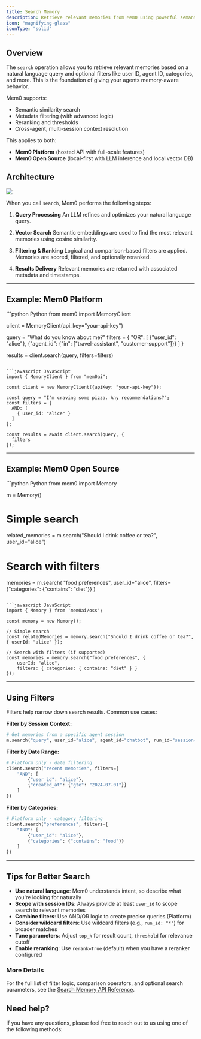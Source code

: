 ```yaml
---
title: Search Memory
description: Retrieve relevant memories from Mem0 using powerful semantic and filtered search capabilities.
icon: "magnifying-glass"
iconType: "solid"
---
```


## Overview

The `search` operation allows you to retrieve relevant memories based on a natural language query and optional filters like user ID, agent ID, categories, and more. This is the foundation of giving your agents memory-aware behavior.

Mem0 supports:
- Semantic similarity search
- Metadata filtering (with advanced logic)
- Reranking and thresholds
- Cross-agent, multi-session context resolution

This applies to both:
- **Mem0 Platform** (hosted API with full-scale features)
- **Mem0 Open Source** (local-first with LLM inference and local vector DB)


## Architecture

<Frame caption="Architecture diagram illustrating the memory search process.">
  <img src="../../images/search_architecture.png" />
</Frame>

When you call `search`, Mem0 performs the following steps:

1. **Query Processing**
   An LLM refines and optimizes your natural language query.

2. **Vector Search**
   Semantic embeddings are used to find the most relevant memories using cosine similarity.

3. **Filtering & Ranking**
   Logical and comparison-based filters are applied. Memories are scored, filtered, and optionally reranked.

4. **Results Delivery**
   Relevant memories are returned with associated metadata and timestamps.

---

## Example: Mem0 Platform

<CodeGroup>
```python Python
from mem0 import MemoryClient

client = MemoryClient(api_key="your-api-key")

query = "What do you know about me?"
filters = {
   "OR": [
      {"user_id": "alice"},
      {"agent_id": {"in": ["travel-assistant", "customer-support"]}}
   ]
}

results = client.search(query, filters=filters)
```

```javascript JavaScript
import { MemoryClient } from "mem0ai";

const client = new MemoryClient({apiKey: "your-api-key"});

const query = "I'm craving some pizza. Any recommendations?";
const filters = {
  AND: [
    { user_id: "alice" }
  ]
};

const results = await client.search(query, {
  filters
});
```
</CodeGroup>

---

## Example: Mem0 Open Source

<CodeGroup>
```python Python
from mem0 import Memory

m = Memory()

# Simple search
related_memories = m.search("Should I drink coffee or tea?", user_id="alice")

# Search with filters
memories = m.search(
    "food preferences",
    user_id="alice",
    filters={"categories": {"contains": "diet"}}
)
```

```javascript JavaScript
import { Memory } from 'mem0ai/oss';

const memory = new Memory();

// Simple search
const relatedMemories = memory.search("Should I drink coffee or tea?", { userId: "alice" });

// Search with filters (if supported)
const memories = memory.search("food preferences", {
    userId: "alice",
    filters: { categories: { contains: "diet" } }
});
```
</CodeGroup>

---

## Using Filters

Filters help narrow down search results. Common use cases:

**Filter by Session Context:**
```python
# Get memories from a specific agent session
m.search("query", user_id="alice", agent_id="chatbot", run_id="session-123")
```

**Filter by Date Range:**
```python
# Platform only - date filtering
client.search("recent memories", filters={
    "AND": [
        {"user_id": "alice"},
        {"created_at": {"gte": "2024-07-01"}}
    ]
})
```

**Filter by Categories:**
```python
# Platform only - category filtering
client.search("preferences", filters={
    "AND": [
        {"user_id": "alice"},
        {"categories": {"contains": "food"}}
    ]
})
```

---

## Tips for Better Search

- **Use natural language**: Mem0 understands intent, so describe what you're looking for naturally
- **Scope with session IDs**: Always provide at least `user_id` to scope search to relevant memories
- **Combine filters**: Use AND/OR logic to create precise queries (Platform)
- **Consider wildcard filters**: Use wildcard filters (e.g., `run_id: "*"`) for broader matches
- **Tune parameters**: Adjust `top_k` for result count, `threshold` for relevance cutoff
- **Enable reranking**: Use `rerank=True` (default) when you have a reranker configured


### More Details

For the full list of filter logic, comparison operators, and optional search parameters, see the
[Search Memory API Reference](/api-reference/memory/v2-search-memories).

## Need help?
If you have any questions, please feel free to reach out to us using one of the following methods:

<Snippet file="get-help.mdx"/>
